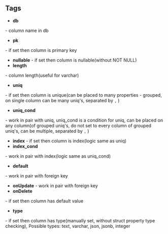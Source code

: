 ## Tags

* **db**

\- column name in db
* **pk**

\- if set then column is primary key
* **nullable**
\- if set then column is nullable(without NOT NULL)
* **length**

\- column length(useful for varchar)
* **uniq**

\- if set then column is unique(can be placed to many properties - grouped, on single column can be many uniq's, separated by
`,`
)
* **uniq_cond**

\- work in pair with uniq, uniq_cond is a condition for uniq, can be placed on any column(of grouped uniq's, do not set to every column of grouped uniq's, can be multiple, separated by
`,`
)
* **index**
\- if set then column is index(logic same as uniq)
* **index_cond**

\- work in pair with index(logic same as uniq_cond)
* **default**

\- work in pair with foreign key
* **onUpdate**
\- work in pair with foreign key
* **onDelete**

\- if set then column has default value
* **type**

\- if set then column has type(manually set, without struct property type checking), Possible types: text, varchar, json, jsonb, integer
